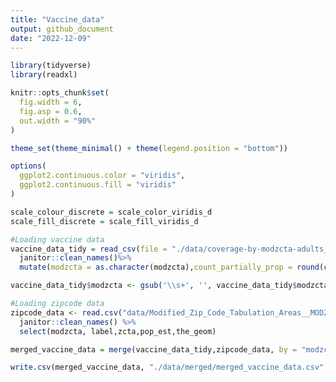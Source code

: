 ```yaml
---
title: "Vaccine_data"
output: github_document
date: "2022-12-09"
---
```


```r
library(tidyverse)
library(readxl)

knitr::opts_chunk$set(
  fig.width = 6, 
  fig.asp = 0.6,
  out.width = "90%"
)

theme_set(theme_minimal() + theme(legend.position = "bottom"))

options(
  ggplot2.continuous.color = "viridis",
  ggplot2.continuous.fill = "viridis"
)

scale_colour_discrete = scale_color_viridis_d
scale_fill_discrete = scale_fill_viridis_d
```

```r

#Loading vaccine data 
vaccine_data_tidy = read_csv(file = "./data/coverage-by-modzcta-adults_03.09.22.csv")%>%
  janitor::clean_names()%>%
  mutate(modzcta = as.character(modzcta),count_partially_prop = round(count_partially_cumulative/pop_denominator,2), count_Fully_prop = round(count_fully_cumulative/pop_denominator,2), count_1Plus_prop = round(count_1plus_cumulative/pop_denominator,2), count_Additional_prop = round(count_additional_cumulative/pop_denominator,2))

vaccine_data_tidy$modzcta <- gsub('\\s+', '', vaccine_data_tidy$modzcta)

#Loading zipcode data 
zipcode_data <- read.csv("data/Modified_Zip_Code_Tabulation_Areas__MODZCTA_.csv") %>% 
  janitor::clean_names() %>% 
  select(modzcta, label,zcta,pop_est,the_geom)

```

```r
merged_vaccine_data = merge(vaccine_data_tidy,zipcode_data, by = "modzcta", all.x = TRUE)

write.csv(merged_vaccine_data, "./data/merged/merged_vaccine_data.csv", row.names=FALSE)
```

```r
```

